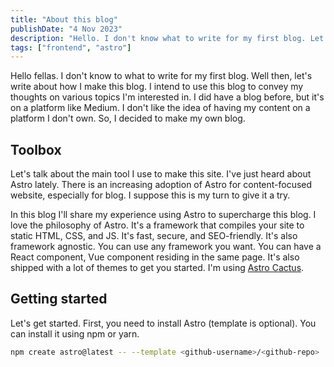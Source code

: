 ```yaml
---
title: "About this blog"
publishDate: "4 Nov 2023"
description: "Hello. I don't know what to write for my first blog. Let's write about how I make this blog."
tags: ["frontend", "astro"]
---
```


Hello fellas. I don't know to what to write for my first blog. Well then, let's write about how I make this blog.
I intend to use this blog to convey my thoughts on various topics I'm interested in. I did have a blog before, but it's
on a platform like Medium. I don't like the idea of having my content on a platform I don't own. So, I decided to make
my own blog.

## Toolbox

Let's talk about the main tool I use to make this site. I've just heard about Astro lately. There is an increasing adoption
of Astro for content-focused website, especially for blog. I suppose this is my turn to give it a try.

In this blog I'll share my experience using Astro to supercharge this blog. I love the philosophy of Astro. It's a framework that compiles your
site to static HTML, CSS, and JS. It's fast, secure, and SEO-friendly. It's also framework agnostic. You can use any framework
you want. You can have a React component, Vue component residing in the same page. It's also shipped with a lot of themes
to get you started. I'm using [Astro Cactus](https://github.com/chrismwilliams/astro-theme-cactus).

## Getting started

Let's get started. First, you need to install Astro (template is optional). You can install it using npm or yarn.

```bash
npm create astro@latest -- --template <github-username>/<github-repo>
```
